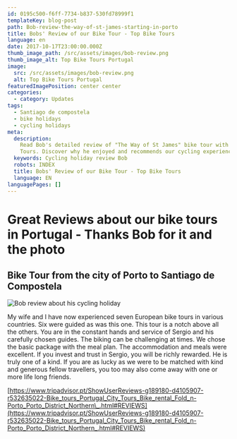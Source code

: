```yaml
---
id: 0195c500-f6ff-7734-b837-530fd78999f1
templateKey: blog-post
path: Bob-review-the-way-of-st-james-starting-in-porto
title: Bobs' Review of our Bike Tour - Top Bike Tours
language: en
date: 2017-10-17T23:00:00.000Z
thumb_image_path: /src/assets/images/bob-review.png
thumb_image_alt: Top Bike Tours Portugal
image:
  src: /src/assets/images/bob-review.png
  alt: Top Bike Tours Portugal
featuredImagePosition: center center
categories:
  - category: Updates
tags:
  - Santiago de compostela
  - bike holidays
  - cycling holidays
meta:
  description:
    Read Bob's detailed review of "The Way of St James" bike tour with Top Bike
    Tours. Discover why he enjoyed and recommends our cycling experience.
  keywords: Cycling holiday review Bob
  robots: INDEX
  title: Bobs' Review of our Bike Tour - Top Bike Tours
  language: EN
languagePages: []
---
```


# Great Reviews about our bike tours in Portugal - Thanks Bob for it and the photo

## Bike Tour from the city of Porto to Santiago de Compostela

![Bob review about his cycling holiday](/src/assets/images/bob-review.png "Bobs' Review of our Bike Tour - Top Bike Tours")

My wife and I have now experienced seven European bike tours in various
countries. Six were guided as was this one. This tour is a notch above all the
others. You are in the constant hands and service of Sergio and his carefully
chosen guides. The biking can be challenging at times. We chose the basic
package with the meal plan. The accommodation and meals were excellent. If you
invest and trust in Sergio, you will be richly rewarded. He is truly one of a
kind. If you are as lucky as we were to be matched with kind and generous fellow
travellers, you too may also come away with one or more life long friends.

[https://www.tripadvisor.pt/ShowUserReviews-g189180-d4105907-r532635022-Bike_tours_Portugal_City_Tours_Bike_rental_Fold_n-Porto_Porto_District_Northern\_.html#REVIEWS](https://www.tripadvisor.pt/ShowUserReviews-g189180-d4105907-r532635022-Bike_tours_Portugal_City_Tours_Bike_rental_Fold_n-Porto_Porto_District_Northern_.html#REVIEWS)
